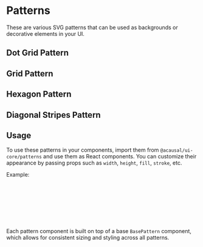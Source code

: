 

<Meta of={PatternStories} />

# Patterns

These are various SVG patterns that can be used as backgrounds or decorative elements in your UI.

## Dot Grid Pattern

<Canvas of={PatternStories.DotGrid} />

## Grid Pattern

<Canvas of={PatternStories.Grid} />

## Hexagon Pattern

<Canvas of={PatternStories.Hexagon} />

## Diagonal Stripes Pattern

<Canvas of={PatternStories.DiagonalStripes} />

## Usage

To use these patterns in your components, import them from `@acausal/ui-core/patterns` and use them as React components. You can customize their appearance by passing props such as `width`, `height`, `fill`, `stroke`, etc.

Example:

```jsx
import { DotGridPattern } from "@acausal/ui-core/patterns";

function MyComponent() {
  return (
    <DotGridPattern width={200} height={200} fill="#000" radius={2} gap={20} />
  );
}
```

Each pattern component is built on top of a base `BasePattern` component, which allows for consistent sizing and styling across all patterns.
